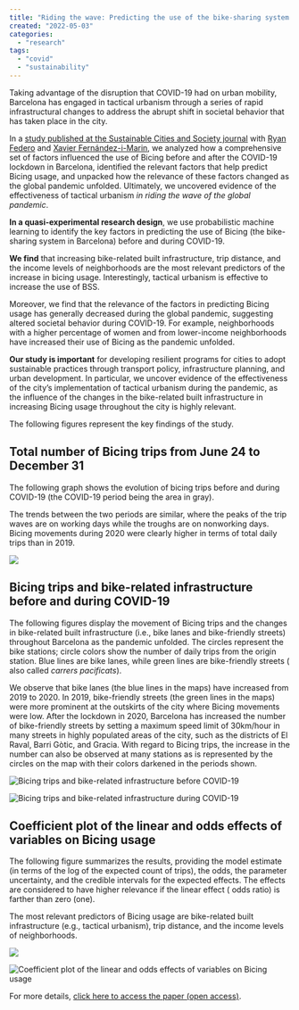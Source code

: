 ```yaml
---
title: "Riding the wave: Predicting the use of the bike-sharing system in Barcelona before and during COVID-19"
created: "2022-05-03"
categories:
  - "research"
tags:
  - "covid"
  - "sustainability"
---
```


Taking advantage of the disruption that COVID-19 had on urban mobility, Barcelona has engaged in
tactical urbanism through a series of rapid infrastructural changes to address the abrupt shift in
societal behavior that has taken place in the city.

In a [study published at the Sustainable Cities and Society journal](https://www.sciencedirect.com/science/article/pii/S2210670722002517)
with [Ryan Federo](https://ryanfedero.com) and [Xavier Fernández-i-Marin](http://xavier-fim.net),
we analyzed how a comprehensive set of factors influenced the use of Bicing before and after the
COVID-19 lockdown in Barcelona, identified the relevant factors that help predict Bicing usage, and
unpacked how the relevance of these factors changed as the global pandemic unfolded. Ultimately, we
uncovered evidence of the effectiveness of tactical urbanism _in riding the wave of the global
pandemic_.

**In a quasi-experimental research design**, we use probabilistic machine learning to identify the
key factors in predicting the use of Bicing (the bike-sharing system in Barcelona) before and
during COVID-19.

**We find** that increasing bike-related built infrastructure, trip distance, and the income levels
of neighborhoods are the most relevant predictors of the increase in bicing usage. Interestingly,
tactical urbanism is effective to increase the use of BSS.

Moreover, we find that the relevance of the factors in predicting Bicing usage has generally
decreased during the global pandemic, suggesting altered societal behavior during COVID-19. For
example, neighborhoods with a higher percentage of women and from lower-income neighborhoods have
increased their use of Bicing as the pandemic unfolded.

**Our study is important** for developing resilient programs for cities to adopt sustainable
practices through transport policy, infrastructure planning, and urban development. In particular,
we uncover evidence of the effectiveness of the city’s implementation of tactical urbanism during
the pandemic, as the influence of the changes in the bike-related built infrastructure in
increasing Bicing usage throughout the city is highly relevant.

The following figures represent the key findings of the study.

## Total number of Bicing trips from June 24 to December 31

The following graph shows the evolution of bicing trips before and during COVID-19 (the COVID-19
period being the area in gray).

The trends between the two periods are similar, where the peaks of the trip waves are on working
days while the troughs are on nonworking days. Bicing movements during 2020 were clearly higher in
terms of total daily trips than in 2019.

![](https://www.bustawin.com/wp-content/uploads/2022/05/riding-wave-covid-total-number-bicing-trips.svg)

## Bicing trips and bike-related infrastructure before and during COVID-19

The following figures display the movement of Bicing trips and the changes in bike-related built
infrastructure (i.e., bike lanes and bike-friendly streets) throughout Barcelona as the pandemic
unfolded. The circles represent the bike stations; circle colors show the number of daily trips
from the origin station. Blue lines are bike lanes, while green lines are bike-friendly streets (
also called _carrers pacificats_).

We observe that bike lanes (the blue lines in the maps) have increased from 2019 to 2020. In 2019,
bike-friendly streets (the green lines in the maps) were more prominent at the outskirts of the
city where Bicing movements were low. After the lockdown in 2020, Barcelona has increased the
number of bike-friendly streets by setting a maximum speed limit of 30km/hour in many streets in
highly populated areas of the city, such as the districts of El Raval, Barri Gòtic, and Gracia.
With regard to Bicing trips, the increase in the number can also be observed at many stations as is
represented by the circles on the map with their colors darkened in the periods shown.

![Bicing trips and bike-related infrastructure before COVID-19](riding-the-wave/images/map-2019-1.svg "Bicing trips and bike-related infrastructure before COVID-19")

![Bicing trips and bike-related infrastructure during COVID-19](riding-the-wave/images/map-2020-2.svg "Bicing trips and bike-related infrastructure during COVID-19")

## Coefficient plot of the linear and odds effects of variables on Bicing usage

The following figure summarizes the results, providing the model estimate (in terms of the log of
the expected count of trips), the odds, the parameter uncertainty, and the credible intervals for
the expected effects. The effects are considered to have higher relevance if the linear effect (
odds ratio) is farther than zero (one).

The most relevant predictors of Bicing usage are bike-related built infrastructure (e.g., tactical
urbanism), trip distance, and the income levels of neighborhoods.

![](riding-the-wave/images/coefficient-plot-2.svg)

![Coefficient plot of the linear and odds effects of variables on Bicing usage](riding-the-wave/images/coefficient-plot-1-5.svg "Coefficient plot of the linear and odds effects of variables on Bicing usage")

For more
details, [click here to access the paper (open access)](https://www.sciencedirect.com/science/article/pii/S2210670722002517).
